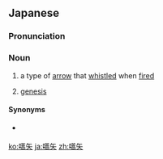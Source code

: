 ==Japanese==
{{wikipedia|lang=ja}}
{{ja-kanjitab|こう|し|yomi=o}}

===Pronunciation===
{{ja-pron|こうし|y=o}}

===Noun===
{{ja-noun|こうし|hhira=かうし}}

# a type of [[arrow]] that [[whistle]]d when [[fire]]d
# {{lb|ja|by extension}} [[genesis]]

====Synonyms====
* {{sense|arrow}} {{ja-r|鏑矢|かぶらや}}

[[ko:嚆矢]]
[[ja:嚆矢]]
[[zh:嚆矢]]